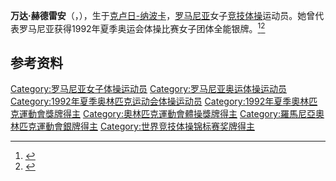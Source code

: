 {{NoteTA|G1=Sports}}
'''万达·赫德雷安'''（{{lang-ro|Vanda Hădărean}}，{{bd|1976年|5月3日||}}），生于[[克卢日-纳波卡|克卢日-纳波卡]]，[[罗马尼亚|罗马尼亚]]女子[[竞技体操|竞技体操]]运动员。她曾代表罗马尼亚获得1992年夏季奥运会体操比赛女子团体全能银牌。<ref>{{Cite web|title=Vanda HADAREAN|url=https://www.olympic.org/vanda-hadarean|accessdate=2021-04-02|work=International Olympic Committee}}</ref><ref>{{cite web|url=https://www.olympedia.org/athletes/29013|title=Vanda Hădărean|work=Olympedia|accessdate=2021-04-03|archive-date=2021-11-20|archive-url=https://web.archive.org/web/20211120145612/https://www.olympedia.org/athletes/29013|dead-url=no}}</ref>

== 参考资料 ==
{{reflist}}

{{Authority control}}
{{DEFAULTSORT:Hădărean, Vanda}}
[[Category:罗马尼亚女子体操运动员|Category:罗马尼亚女子体操运动员]]
[[Category:罗马尼亚奥运体操运动员|Category:罗马尼亚奥运体操运动员]]
[[Category:1992年夏季奥林匹克运动会体操运动员|Category:1992年夏季奥林匹克运动会体操运动员]]
[[Category:1992年夏季奧林匹克運動會獎牌得主|Category:1992年夏季奧林匹克運動會獎牌得主]]
[[Category:奧林匹克運動會體操獎牌得主|Category:奧林匹克運動會體操獎牌得主]]
[[Category:羅馬尼亞奧林匹克運動會銀牌得主|Category:羅馬尼亞奧林匹克運動會銀牌得主]]
[[Category:世界竞技体操锦标赛奖牌得主|Category:世界竞技体操锦标赛奖牌得主]]